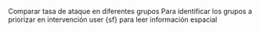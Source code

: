 Comparar tasa de ataque en diferentes grupos
Para identificar los grupos a priorizar en intervención
user {sf} para leer información espacial
